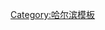 {{navbox
| name = 哈尔滨市
| title = [[哈尔滨市]]
| state    = {{{state|autocollapse}}}
| listclass = hlist
| imagestyle = padding: 0 0.5em;
| image = [[File:Administrative Division Harbin.png|170px|哈尔滨市行政区划]]

| group1 = 区划
|  list1 =
* [[道里区]]
* [[道外区]]
* [[南岗区]]
* [[香坊区]]
* [[平房区 (哈尔滨市)|平房区]]
* [[松北区]]
* [[呼兰区]]
* [[阿城区]]
* [[双城区]]
* [[尚志市]]
* [[五常市]]
* [[宾县]]
* [[方正县]]
* [[通河县]]
* [[巴彦县]]
* [[延寿县]]
* [[木兰县]]
* [[依兰县]]

| group2 = 地理
|list2 = 
*[[松花江]]
*[[呼兰河]]
*[[松嫩平原]]
*[[小兴安岭]]
*[[张广才岭]]

| group3 = 地标
|  list3 =
* [[龙塔]]
* [[圣索菲亚大教堂]]
* [[中央大街]]
* [[防洪纪念塔]]
* [[冰雪大世界]]
* [[哈尔滨大剧院]]

| group4 = 文化
|  list4 =
* [[哈尔滨话]]
* [[中国哈尔滨国际冰雪节|冰雪节]]
* [[太阳岛国际雪雕艺术博览会]]
* [[哈尔滨之夏音乐会]]
* [[东北菜]]
* [[哈尔滨音乐比赛]]
* 勋菲尔德国际弦乐比赛

|group5 = 教育
|list5 =
* [[哈工大]]
* [[哈工程]]
* [[东北林大]]
* [[东北农大]]
* [[哈医大]]
* [[黑龙江大学]]

|group6 = 交通
|list6 = 
* [[京哈铁路]]
* [[哈大高铁]]
* [[滨州铁路]]
* [[滨绥铁路]]
* [[滨北铁路]]
* [[哈尔滨太平国际机场]]
* [[哈尔滨地铁]]

|group7 = 媒体
|list7 = 
* [[黑龙江广播电视台]]
* [[哈尔滨广播电视台]]
* [[东北网]]
* [[哈尔滨日报]]
* [[新晚报]]
* [[生活报]]

| group8 = 文化设施
|  list8 =
* [[哈尔滨大剧院]]
* [[哈尔滨音乐厅]]
* 老会堂音乐厅
* [[黑龙江省美术馆]]
* [[黑龙江省博物馆]]
* 南岗区博物馆
* [[黑龙江省图书馆]]
* [[哈尔滨市图书馆]]
* [[哈药美术馆]]
* [[红场美术馆]]

}}<noinclude>
{{collapsible option}}
[[Category:哈尔滨模板]]
</noinclude>